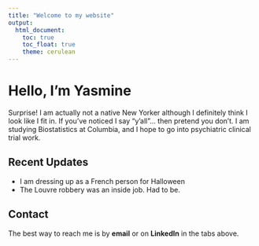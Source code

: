 ```yaml
---
title: "Welcome to my website"
output: 
  html_document:
    toc: true
    toc_float: true
    theme: cerulean
---
```


# Hello, I'm Yasmine

Surprise! I am actually not a native New Yorker although I definitely think I look like I fit in. If you've noticed I say "y'all"... then pretend you don't. I am studying Biostatistics at Columbia, and I hope to go into psychiatric clinical trial work.

## Recent Updates
- I am dressing up as a French person for Halloween
- The Louvre robbery was an inside job. Had to be. 

## Contact
The best way to reach me is by **email** or on **LinkedIn** in the tabs above.


